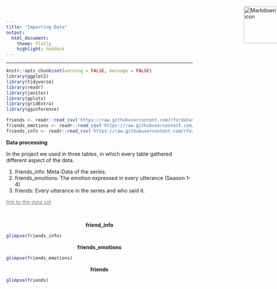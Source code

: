 ```yaml
---
title: "Importing Data"
output:
  html_document:
    theme: flatly
    highlight: haddock
---
```

---
<img src="logo.png"
     width="150" 
     height="100"
     alt="Markdown Monster icon"  style="position:absolute;top:30px;left:870px;" />
     
```r
knitr::opts_chunk$set(warning = FALSE, message = FALSE) 
library(ggplot2)
library(tidyverse)
library(readr)
library(janitor)
library(gplots)
library(gridExtra)
library(gginference)
```

```r
friends <- readr::read_csv('https://raw.githubusercontent.com/rfordatascience/tidytuesday/master/data/2020/2020-09-08/friends.csv')
friends_emotions <- readr::read_csv('https://raw.githubusercontent.com/rfordatascience/tidytuesday/master/data/2020/2020-09-08/friends_emotions.csv')
friends_info <- readr::read_csv('https://raw.githubusercontent.com/rfordatascience/tidytuesday/master/data/2020/2020-09-08/friends_info.csv')

```



**Data processing**

<div>
In the project we used in three tables, in which every table gathered different aspect of the data. <br>

1) friends_info: Meta-Data of the series.<br>
2) friends_emotions: The emotion expressed in every utterance (Season 1-4) <br>
3) friends: Every utterance in the series and who said it.

<a href="https://github.com/rfordatascience/tidytuesday/blob/master/data/2020/2020-09-08/readme.md">
<span style="color: grey;"><u>link to the data set</u></span></a>
</div>

<p><br><p>

<p style="text-align: center;"> **friend_info** <p>
```r
glimpse(friends_info)
```

<p style="text-align: center;"> **friends_emotions** <p>

```r
glimpse(friends_emotions)
```


<p style="text-align: center;"> **friends** <p>
```r
glimpse(friends)
```


